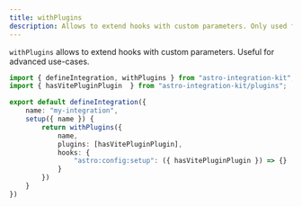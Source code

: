 ```yaml
---
title: withPlugins
description: Allows to extend hooks with custom parameters. Only used for advanced use-cases.
---
```


`withPlugins` allows to extend hooks with custom parameters. Useful for advanced use-cases.

```ts title="my-integration/index.ts" "withPlugins"
import { defineIntegration, withPlugins } from "astro-integration-kit";
import { hasVitePluginPlugin  } from "astro-integration-kit/plugins";

export default defineIntegration({
    name: "my-integration",
    setup({ name }) {
        return withPlugins({
            name,
            plugins: [hasVitePluginPlugin],
            hooks: {
                "astro:config:setup": ({ hasVitePluginPlugin }) => {}
            }
        })
    }
})
```
